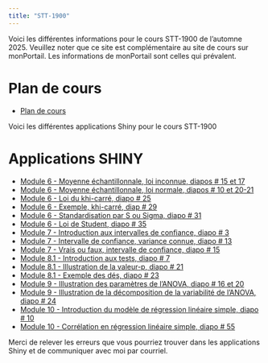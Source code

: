```yaml
---
title: "STT-1900"
---
```



Voici les différentes informations pour le cours STT-1900 de l'automne 2025. Veuillez noter que ce site est complémentaire au site de cours sur monPortail. Les informations de monPortail sont celles qui prévalent.

# Plan de cours
-   [Plan de cours](../STT-1900/plan_STT-1900.pdf){target="_blank"} <!-- target blank ouvre un nouvel onglet -->

Voici les différentes applications Shiny pour le cours STT-1900

# Applications SHINY

-   [Module 6 - Moyenne échantillonnale, loi inconnue, diapos # 15 et 17](https://jmiron.shinyapps.io/MoyEchExp/){target="_blank"}
-   [Module 6 - Moyenne échantillonnale, loi normale, diapos # 10 et 20-21 ](https://jmiron.shinyapps.io/MoyEchNorm/){target="_blank"}
-   [Module 6 - Loi du khi-carré, diapo # 25](https://jmiron.shinyapps.io/KhiCarre/){target="_blank"}
-   [Module 6 - Exemple, khi-carré, diap # 29](https://jmiron.shinyapps.io/ExempleKhiCarre/){target="_blank"}
-   [Module 6 - Standardisation par S ou Sigma, diapo # 31](https://jmiron.shinyapps.io/StdSvSigma/){target="_blank"}
-   [Module 6 - Loi de Student, diapo # 35](https://jmiron.shinyapps.io/Student/){target="_blank"}
-   [Module 7 - Introduction aux intervalles de confiance, diapo # 3](https://jmiron.shinyapps.io/ICintro/){target="_blank"}
-   [Module 7 - Intervalle de confiance, variance connue, diapo # 13](https://jmiron.shinyapps.io/ICVarConnue/){target="_blank"}
-   [Module 7 - Vrais ou faux, intervalle de confiance, diapo # 15](https://jmiron.shinyapps.io/VFVarConnue/){target="_blank"}
-   [Module 8.1 - Introduction aux tests, diapo # 7](https://jmiron.shinyapps.io/IntroTest/){target="_blank"}
-   [Module 8.1 - Illustration de la valeur-p, diapo # 21](https://jmiron.shinyapps.io/valeurP/){target="_blank"}
-   [Module 8.1 - Exemple des dés, diapo # 23](https://jmiron.shinyapps.io/valeurP/){target="_blank"}
-   [Module 9 - Illustration des paramètres de l'ANOVA, diapo # 16 et 20](https://jmiron.shinyapps.io/ANOVApara/){target="_blank"}
-   [Module 9 - Illustration de la décomposition de la variabilité de l'ANOVA, diapo # 24](https://jmiron.shinyapps.io/ANOVA_SS/){target="_blank"}
-   [Module 10 - Introduction du modèle de régression linéaire simple, diapo # 10](https://jmiron.shinyapps.io/ANOVA_SS/){target="_blank"}
-   [Module 10 - Corrélation en régression linéaire simple, diapo # 55](https://jmiron.shinyapps.io/ANOVA_SS/){target="_blank"}

Merci de relever les erreurs que vous pourriez trouver dans les applications Shiny et de communiquer avec moi par courriel.